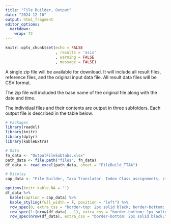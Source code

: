 ```yaml
---
title: "File Builder, Output"
date: "2024-12-10"
output: html_fragment
editor_options: 
  markdown: 
    wrap: 72
---
```


```r
knitr::opts_chunk$set(echo = FALSE
                      , results = 'asis'
                      , warning = FALSE
                      , message = FALSE)
```

A single zip file will be available for download. It will include all
result files, reference files, and the original input data file. All
result data files will be CSV format.

The zip file will included the base name of the original file along with
the date and time.

The individual files and their contents are output in three subfolders.
Each output file is described in the table below.

```r
# Packages
library(readxl)
library(knitr)
library(dplyr)
library(kableExtra)

# Data
fn_data <- "OutputFileSubtabs.xlsx"
path_data <- file.path("files", fn_data)
df_data <- read_excel(path_data, sheet = "FileBuild_TTAA")

# Display
cap_data <- "File Builder, Taxa Translator, Index Class assignments, zip file contents. 'yyyymmdd' represents the date when the associated file has last been updated."

options(knitr.kable.NA = '')
df_data %>%
  kable(caption = cap_data) %>%
  kable_styling(full_width = F, position = "left") %>%
  row_spec(0, extra_css = "border-top: 2px solid black; border-bottom: 1px solid black;") %>%
  row_spec(1:(nrow(df_data) - 1), extra_css = "border-bottom: 1px solid black;") %>%
  row_spec(nrow(df_data), extra_css = "border-bottom: 2px solid black;")
```
